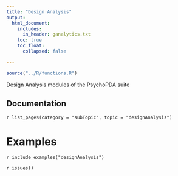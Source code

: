 ```yaml
---
title: "Design Analysis"
output: 
  html_document:
    includes:
      in_header: ganalytics.txt
    toc: true
    toc_float:
      collapsed: false

---
```



```r
source("../R/functions.R")
```

Design Analysis modules of the PsychoPDA suite

## Documentation

`r list_pages(category = "subTopic", topic = "designAnalysis")`

# Examples

`r include_examples("designAnalysis")`

`r issues()`